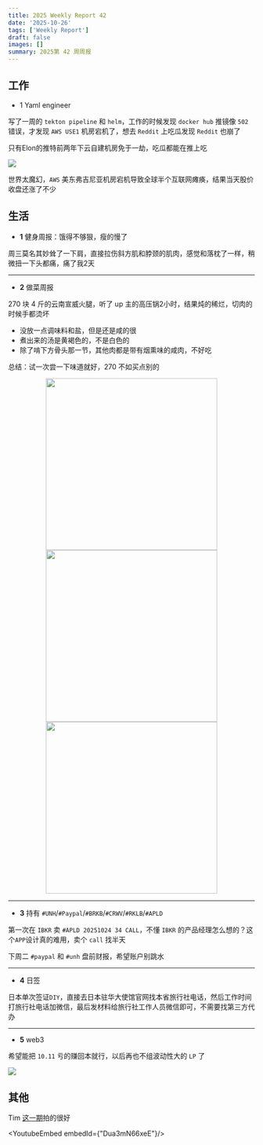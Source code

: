 ```yaml
---
title: 2025 Weekly Report 42
date: '2025-10-26'
tags: ['Weekly Report']
draft: false
images: []
summary: 2025第 42 周周报
---
```


<TOCInline toc={props.toc}/>

## 工作

- 1 Yaml engineer

写了一周的 `tekton pipeline` 和 `helm`，工作的时候发现 `docker hub` 推镜像 `502` 错误，才发现 `AWS USE1` 机房宕机了，想去 `Reddit` 上吃瓜发现 `Reddit` 也崩了

只有Elon的推特前两年下云自建机房免于一劫，吃瓜都能在推上吃

<div style={{display: "flex", justifyContent: "center"}}>
    <img
        style={{width: "500px"}}
        src="/static/images/2025-w42/aws-use1.png"
    />
</div>

世界太魔幻，`AWS` 美东弗吉尼亚机房宕机导致全球半个互联网瘫痪，结果当天股价收盘还涨了不少

## 生活

- **1** 健身周报：饿得不够狠，瘦的慢了

周三莫名其妙耸了一下肩，直接拉伤斜方肌和脖颈的肌肉，感觉和落枕了一样，稍微扭一下头都痛，痛了我2天

---

- **2** 做菜周报

270 块 4 斤的云南宣威火腿，听了 up 主的高压锅2小时，结果炖的稀烂，切肉的时候手都烫坏
 - 没放一点调味料和盐，但是还是咸的很
 - 煮出来的汤是黄褐色的，不是白色的
 - 除了啃下方骨头那一节，其他肉都是带有烟熏味的咸肉，不好吃

总结：试一次尝一下味道就好，270 不如买点别的

<center >
    <figure>
        <img  style={{margin: "0 ", display: "inline-block "}} src="/static/images/2025-w42/huotui1.jpg" width="350" />
        <img  style={{margin: "0 ", display: "inline-block "}} src="/static/images/2025-w42/huotui2.jpg" width="350"/>
        <img  style={{margin: "0 ", display: "inline-block "}} src="/static/images/2025-w42/huotui3.jpg" width="350"/>
    </figure>
</center>


---

- **3** 持有 `#UNH`/`#Paypal`/`#BRKB`/`#CRWV`/`#RKLB`/`#APLD`

第一次在 `IBKR` 卖 `#APLD 20251024 34 CALL`，不懂 `IBKR` 的产品经理怎么想的？这个`APP`设计真的难用，卖个 `call` 找半天

下周二 `#paypal` 和 `#unh` 盘前财报，希望账户别跳水

---

- **4** 日签

日本单次签证`DIY`，直接去日本驻华大使馆官网找本省旅行社电话，然后工作时间打旅行社电话加微信，最后发材料给旅行社工作人员微信即可，不需要找第三方代办

---

- **5** web3

希望能把 `10.11` 亏的赚回本就行，以后再也不组波动性大的 `LP` 了

<div style={{display: "flex", justifyContent: "center"}}>
    <img
        style={{width: "500px"}}
        src="/static/images/2025-w42/mmt-pre-sale.png"
    />
</div>


## 其他

Tim [这一期](https://www.youtube.com/watch?v=Dua3mN66xeE)拍的很好

<YoutubeEmbed embedId={"Dua3mN66xeE"}/>